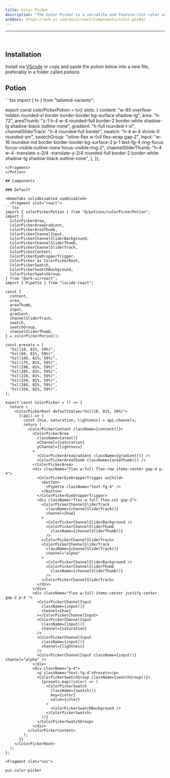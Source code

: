```yaml
---
title: Color Picker
description: "The Color Picker is a versatile and feature-rich color selection tool for your applications. It provides support for different color spaces, user interaction, and accessibility."
arkDocs: https://ark-ui.com/docs/react/components/color-picker
---
```

---


<div class="p-4 w-full flex justify-center items-center bg-surface-2 rounded-md">
    <div className="flex items-center w-full justify-center">
      <ColorPicker client:only="react"/>
    </div>
</div>

<br />

## Installation

Install via [VScode](/docs/getting-started/vsc) or copy and paste the potion below into a new file, preferably in a folder called *potions*.

## Potion 

<Potion>
<Fragment slot="contentSlot">
```tsx
import { tv } from "tailwind-variants";

export const colorPickerPotion = tv({
  slots: {
    content:
      "w-80 overflow-hidden rounded-xl border border-border bg-surface shadow-lg",
    area: "h-72",
    areaThumb:
      "z-1 h-4 w-4 rounded-full border-2 border-white shadow-lg shadow-black outline-none",
    gradient: "h-full rounded-t-xl",
    channelSliderTrack: "h-4 rounded-full border",
    swatch: "h-4 w-4 shrink-0 rounded-sm",
    swatchGroup: "inline-flex w-full flex-wrap gap-2",
    input:
      "w-16 rounded-md border border-border bg-surface-2 p-1 text-fg-4 ring-focus focus-visible:outline-none focus-visible:ring-2",
    channelSliderThumb:
      "h-4 w-4 -translate-x-2/4 -translate-y-2/4 rounded-full border-2 border-white shadow-lg shadow-black outline-none",
  },
});

```
</Fragment>
</Potion>

## Components 

### Default 

<DemoTabs solidDisabled vueDisabled>
  <Fragment slot="react">
```tsx
import { colorPickerPotion } from "@/potions/colorPickerPotion";
import {
  ColorPickerArea,
  ColorPickerAreaGradient,
  ColorPickerAreaThumb,
  ColorPickerChannelInput,
  ColorPickerChannelSliderBackground,
  ColorPickerChannelSliderThumb,
  ColorPickerChannelSliderTrack,
  ColorPickerContent,
  ColorPickerEyeDropperTrigger,
  ColorPicker as ColorPickerRoot,
  ColorPickerSwatch,
  ColorPickerSwatchBackground,
  ColorPickerSwatchGroup,
} from "@ark-ui/react";
import { Pipette } from "lucide-react";

const {
  content,
  area,
  areaThumb,
  input,
  gradient,
  channelSliderTrack,
  swatch,
  swatchGroup,
  channelSliderThumb,
} = colorPickerPotion();

const presets = [
  "hsl(10, 81%, 59%)",
  "hsl(60, 81%, 59%)",
  "hsl(100, 81%, 59%)",
  "hsl(175, 81%, 59%)",
  "hsl(190, 81%, 59%)",
  "hsl(205, 81%, 59%)",
  "hsl(220, 81%, 59%)",
  "hsl(250, 81%, 59%)",
  "hsl(280, 81%, 59%)",
  "hsl(350, 81%, 59%)",
];

export const ColorPicker = () => {
  return (
    <ColorPickerRoot defaultValue="hsl(10, 81%, 59%)">
      {(api) => {
        const [hue, saturation, lightness] = api.channels;
        return (
          <ColorPickerContent className={content()}>
            <ColorPickerArea
              className={area()}
              xChannel={saturation}
              yChannel={lightness}
            >
              <ColorPickerAreaGradient className={gradient()} />
              <ColorPickerAreaThumb className={areaThumb()} />
            </ColorPickerArea>
            <div className="flex w-full flex-row items-center gap-4 p-4">
              <ColorPickerEyeDropperTrigger asChild>
                <button>
                  <Pipette className="text-fg-4" />
                </button>
              </ColorPickerEyeDropperTrigger>
              <div className="flex w-full flex-col gap-2">
                <ColorPickerChannelSliderTrack
                  className={channelSliderTrack()}
                  channel={hue}
                >
                  <ColorPickerChannelSliderBackground />
                  <ColorPickerChannelSliderThumb
                    className={channelSliderThumb()}
                  />
                </ColorPickerChannelSliderTrack>
                <ColorPickerChannelSliderTrack
                  className={channelSliderTrack()}
                  channel="alpha"
                >
                  <ColorPickerChannelSliderBackground />
                  <ColorPickerChannelSliderThumb
                    className={channelSliderThumb()}
                  />
                </ColorPickerChannelSliderTrack>
              </div>
            </div>
            <div className="flex w-full items-center justify-center gap-2 p-4 ">
              <ColorPickerChannelInput
                className={input()}
                channel={hue}
              ></ColorPickerChannelInput>
              <ColorPickerChannelInput
                className={input()}
                channel={saturation}
              />
              <ColorPickerChannelInput
                className={input()}
                channel={lightness}
              />
              <ColorPickerChannelInput className={input()} channel="alpha" />
            </div>
            <div className="p-4">
              <p className="text-fg-4">Presets</p>
              <ColorPickerSwatchGroup className={swatchGroup()}>
                {presets.map((color) => (
                  <ColorPickerSwatch
                    className={swatch()}
                    key={color}
                    value={color}
                  >
                    <ColorPickerSwatchBackground />
                  </ColorPickerSwatch>
                ))}
              </ColorPickerSwatchGroup>
            </div>
          </ColorPickerContent>
        );
      }}
    </ColorPickerRoot>
  );
};

```
  </Fragment>

    <Fragment slot="vsc">
```bash
pui-color-picker
```
  </Fragment>
</DemoTabs>

